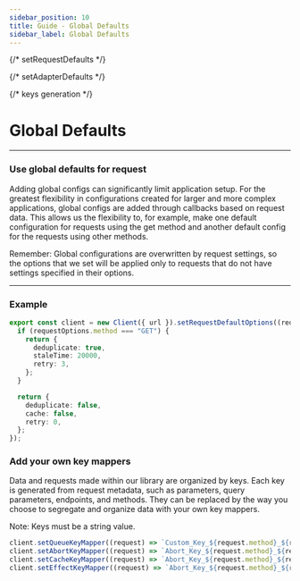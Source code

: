 ```yaml
---
sidebar_position: 10
title: Guide - Global Defaults
sidebar_label: Global Defaults
---
```


{/* setRequestDefaults */}

{/* setAdapterDefaults */}

{/* keys generation */}

# Global Defaults

---

### Use global defaults for request

Adding global configs can significantly limit application setup. For the greatest flexibility in configurations created
for larger and more complex applications, global configs are added through callbacks based on request data. This allows
us the flexibility to, for example, make one default configuration for requests using the get method and another default
config for the requests using other methods.

Remember: Global configurations are overwritten by request settings, so the options that we set will be applied only to
requests that do not have settings specified in their options.

---

### Example

```ts
export const client = new Client({ url }).setRequestDefaultOptions((requestOptions) => {
  if (requestOptions.method === "GET") {
    return {
      deduplicate: true,
      staleTime: 20000,
      retry: 3,
    };
  }

  return {
    deduplicate: false,
    cache: false,
    retry: 0,
  };
});
```

### Add your own key mappers

Data and requests made within our library are organized by keys. Each key is generated from request metadata, such as
parameters, query parameters, endpoints, and methods. They can be replaced by the way you choose to segregate and
organize data with your own key mappers.

Note: Keys must be a string value.

```ts
client.setQueueKeyMapper((request) => `Custom_Key_${request.method}_${request.endpoint}`);
client.setAbortKeyMapper((request) => `Abort_Key_${request.method}_${request.endpoint}`);
client.setCacheKeyMapper((request) => `Abort_Key_${request.method}_${request.endpoint}`);
client.setEffectKeyMapper((request) => `Abort_Key_${request.method}_${request.endpoint}`);
```
